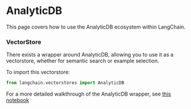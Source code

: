 # AnalyticDB

This page covers how to use the AnalyticDB ecosystem within LangChain.

### VectorStore

There exists a wrapper around AnalyticDB, allowing you to use it as a vectorstore,
whether for semantic search or example selection.

To import this vectorstore:
```python
from langchain.vectorstores import AnalyticDB
```

For a more detailed walkthrough of the AnalyticDB wrapper, see [this notebook](/docs/integrations/vectorstores/analyticdb.html)
